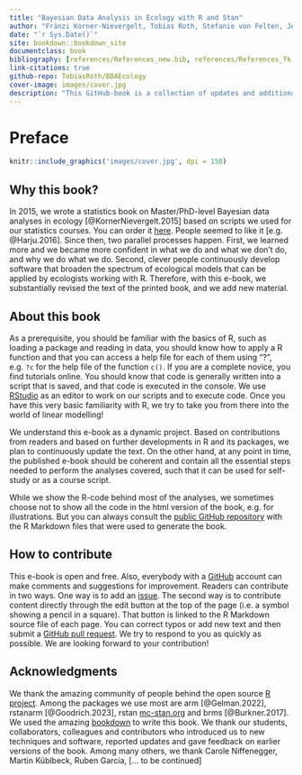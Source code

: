 ```yaml
--- 
title: "Bayesian Data Analysis in Ecology with R and Stan"
author: "Fränzi Korner-Nievergelt, Tobias Roth, Stefanie von Felten, Jerôme Guélat, Bettina Almasi, Louis Hunninck, Pius Korner-Nievergelt"
date: "`r Sys.Date()`"
site: bookdown::bookdown_site
documentclass: book
bibliography: [references/References_new.bib, references/References_fk.bib, references/References_svf.bib]
link-citations: true
github-repo: TobiasRoth/BDAEcology
cover-image: images/cover.jpg
description: "This GitHub-book is a collection of updates and additional material to the book Bayesian Data Analysis in Ecology Using Linear Models with R, BUGS, and STAN."
---
```


# Preface {-}

```r
knitr::include_graphics('images/cover.jpg', dpi = 150)
```

## Why this book? {-}
In 2015, we wrote a statistics book on Master/PhD-level Bayesian data analyses in ecology [@KornerNievergelt.2015] based on scripts we used for our statistics courses. You can order it [here](https://www.elsevier.com/books/bayesian-data-analysis-in-ecology-using-linear-models-with-r-bugs-and-stan/korner-nievergelt/978-0-12-801370-0). People seemed to like it [e.g. @Harju.2016]. Since then, two parallel processes happen. First, we learned more and we became more confident in what we do and what we don't do, and why we do what we do. Second, clever people continuously develop software that broaden the spectrum of ecological models that can be applied by ecologists working with R. Therefore, with this e-book, we substantially revised the text of the printed book, and we add new material.

## About this book {-}
As a prerequisite, you should be familiar with the basics of R, such as loading a package and reading in data, you should know how to apply a R function and that you can access a help file for each of them using "?<name of function>", e.g. `?c` for the help file of the function `c()`. If you are a complete novice, you find tutorials online. You should know that code is generally written into a script that is saved, and that code is executed in the console. We use [RStudio](https://posit.co/download/rstudio-desktop/) as an editor to work on our scripts and to execute code. Once you have this very basic familiarity with R, we try to take you from there into the world of linear modelling!

We understand this e-book as a dynamic project. Based on contributions from readers and based on further developments in R and its packages, we plan to continuously update the text. On the other hand, at any point in time, the published e-book should be coherent and contain all the essential steps needed to perform the analyses covered, such that it can be used for self-study or as a course script.

While we show the R-code behind most of the analyses, we sometimes choose not to show all the code in the html version of the book, e.g. for illustrations. But you can always consult the [public GitHub repository](https://github.com/TobiasRoth/BDAEcology) with the R Markdown files that were used to generate the book.

## How to contribute {-}
This e-book is open and free. Also, everybody with a [GitHub](https://github.com) account can make comments and suggestions for improvement. Readers can contribute in two ways. One way is to add an [issue](https://github.com/TobiasRoth/BDAEcology/issues). The second way is to contribute content directly through the edit button at the top of the page (i.e. a symbol showing a pencil in a square). That button is linked to the R Markdown source file of each page. You can correct typos or add new text and then submit a [GitHub pull request](https://help.github.com/articles/about-pull-requests/). We try to respond to you as quickly as possible. We are looking forward to your contribution!

## Acknowledgments {-}
We thank the amazing community of people behind the open source [R project](https://cran.r-project.org/). Among the packages we use most are arm [@Gelman.2022], rstanarm [@Goodrich.2023], rstan [mc-stan.org](https://mc-stan.org) and brms [@Burkner.2017]. We used the amazing [bookdown](https://bookdown.org/yihui/bookdown/) to write this book. 
We thank our students, collaborators, colleagues and contributors who introduced us to new techniques and software, reported updates and gave feedback on earlier versions of the book. Among many others, we thank Carole Niffenegger, Martin Küblbeck, Ruben Garcia, [... to be continued]



